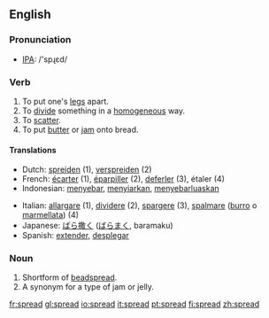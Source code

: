 ==English==

{{rank|expect|nation|legal|965|spread|enter|consider|provided}}

===Pronunciation===
*[[w:IPA|IPA]]: /'spɻεd/

===Verb===
{{irregverb|'''to spread'''|'''spreads'''|'''spread'''|'''spread'''|'''[[spreading]]'''}}
# To put one's [[leg]]s apart.
# To [[divide]] something in a [[homogeneous]] way.
# To [[scatter]].
# To put [[butter]] or [[jam]] onto bread.

====Translations====
{{top}}
*Dutch: [[spreiden]] (1), [[verspreiden]] (2)
*French: [[écarter]] (1), [[éparpiller]] (2), [[deferler]] (3), étaler (4)
*Indonesian: [[sebar|menyebar]], [[siar|menyiarkan]], [[sebar luas|menyebarluaskan]]
{{mid}}
*Italian: [[allargare]] (1), [[dividere]] (2), [[spargere]] (3), [[spalmare]] ([[burro]] o [[marmellata]]) (4)
*Japanese: [[ばら撒く]] ([[ばらまく]], baramaku)
*Spanish: [[extender]], [[desplegar]]
{{bottom}}

===Noun===
{{en-noun|spread|spreads}}
# Shortform of [[beadspread]].
# A synonym for a type of jam or jelly.

[[fr:spread]]
[[gl:spread]]
[[io:spread]]
[[it:spread]]
[[pt:spread]]
[[fi:spread]]
[[zh:spread]]